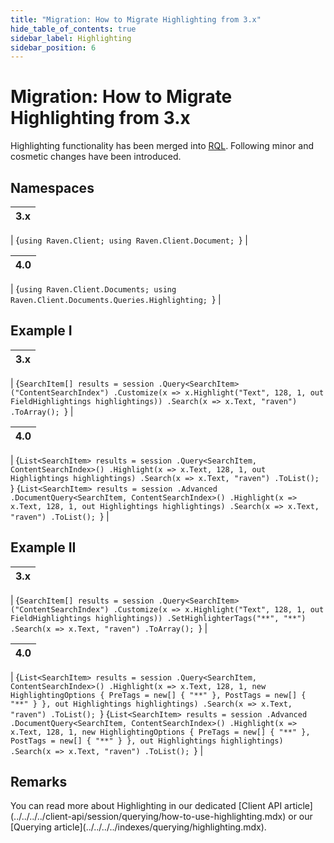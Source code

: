 ```yaml
---
title: "Migration: How to Migrate Highlighting from 3.x"
hide_table_of_contents: true
sidebar_label: Highlighting
sidebar_position: 6
---
```



# Migration: How to Migrate Highlighting from 3.x

Highlighting functionality has been merged into [RQL](../../../../indexes/querying/what-is-rql.mdx). Following minor and cosmetic changes have been introduced.

## Namespaces

| 3.x |
|:---:|
|
<TabItem value="highlighting_1" label="highlighting_1">
<CodeBlock language="csharp">
{`using Raven.Client;
using Raven.Client.Document;
`}
</CodeBlock>
</TabItem>
|

| 4.0 |
|:---:|
|
<TabItem value="highlighting_2" label="highlighting_2">
<CodeBlock language="csharp">
{`using Raven.Client.Documents;
using Raven.Client.Documents.Queries.Highlighting;
`}
</CodeBlock>
</TabItem>
|

## Example I

| 3.x |
|:---:|
|
<TabItem value="highlighting_3" label="highlighting_3">
<CodeBlock language="csharp">
{`SearchItem[] results = session
    .Query<SearchItem>("ContentSearchIndex")
    .Customize(x => x.Highlight("Text", 128, 1, out FieldHighlightings highlightings))
    .Search(x => x.Text, "raven")
    .ToArray();
`}
</CodeBlock>
</TabItem>
|

| 4.0 |
|:---:|
|
<Tabs groupId='languageSyntax'>
<TabItem value="Query" label="Query">
<CodeBlock language="csharp">
{`List<SearchItem> results = session
    .Query<SearchItem, ContentSearchIndex>()
    .Highlight(x => x.Text, 128, 1, out Highlightings highlightings)
    .Search(x => x.Text, "raven")
    .ToList();
`}
</CodeBlock>
</TabItem> 
<TabItem value="DocumentQuery" label="DocumentQuery">
<CodeBlock language="csharp">
{`List<SearchItem> results = session
    .Advanced
    .DocumentQuery<SearchItem, ContentSearchIndex>()
    .Highlight(x => x.Text, 128, 1, out Highlightings highlightings)
    .Search(x => x.Text, "raven")
    .ToList();
`}
</CodeBlock>
</TabItem>
</Tabs>
|

## Example II

| 3.x |
|:---:|
|
<TabItem value="highlighting_6" label="highlighting_6">
<CodeBlock language="csharp">
{`SearchItem[] results = session
    .Query<SearchItem>("ContentSearchIndex")
    .Customize(x => x.Highlight("Text", 128, 1, out FieldHighlightings highlightings))
    .SetHighlighterTags("**", "**")
    .Search(x => x.Text, "raven")
    .ToArray();
`}
</CodeBlock>
</TabItem>
|

| 4.0 |
|:---:|
|
<Tabs groupId='languageSyntax'>
<TabItem value="Query" label="Query">
<CodeBlock language="csharp">
{`List<SearchItem> results = session
    .Query<SearchItem, ContentSearchIndex>()
    .Highlight(x => x.Text, 128, 1, new HighlightingOptions
    {
        PreTags = new[] { "**" },
        PostTags = new[] { "**" }
    }, out Highlightings highlightings)
    .Search(x => x.Text, "raven")
    .ToList();
`}
</CodeBlock>
</TabItem> 
<TabItem value="DocumentQuery" label="DocumentQuery">
<CodeBlock language="csharp">
{`List<SearchItem> results = session
    .Advanced
    .DocumentQuery<SearchItem, ContentSearchIndex>()
    .Highlight(x => x.Text, 128, 1, new HighlightingOptions
    {
        PreTags = new[] { "**" },
        PostTags = new[] { "**" }
    }, out Highlightings highlightings)
    .Search(x => x.Text, "raven")
    .ToList();
`}
</CodeBlock>
</TabItem>
</Tabs>
|

## Remarks

<Admonition type="info" title="Info">
You can read more about Highlighting in our dedicated [Client API article](../../../../client-api/session/querying/how-to-use-highlighting.mdx) or our [Querying article](../../../../indexes/querying/highlighting.mdx).
</Admonition>
